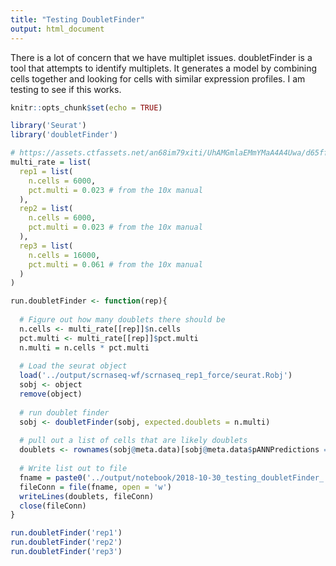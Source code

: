 ```yaml
---
title: "Testing DoubletFinder"
output: html_document
---
```


There is a lot of concern that we have multiplet issues. doubletFinder is a tool that attempts to identify multiplets. It generates a model by combining cells together and looking for cells with similar expression profiles. I am testing to see if this works.

```r
knitr::opts_chunk$set(echo = TRUE)
```

```r
library('Seurat')
library('doubletFinder')
```

```r
# https://assets.ctfassets.net/an68im79xiti/UhAMGmlaEMmYMaA4A4Uwa/d65ff7b9bb5e88c2bb9e15e58f280e18/CG00052_SingleCell3_ReagentKitv2UserGuide_RevE.pdf
multi_rate = list(
  rep1 = list(
    n.cells = 6000,
    pct.multi = 0.023 # from the 10x manual
  ),
  rep2 = list(
    n.cells = 6000,
    pct.multi = 0.023 # from the 10x manual
  ),
  rep3 = list(
    n.cells = 16000,
    pct.multi = 0.061 # from the 10x manual
  )
)
```

```r
run.doubletFinder <- function(rep){
  
  # Figure out how many doublets there should be
  n.cells <- multi_rate[[rep]]$n.cells
  pct.multi <- multi_rate[[rep]]$pct.multi   
  n.multi = n.cells * pct.multi
  
  # Load the seurat object
  load('../output/scrnaseq-wf/scrnaseq_rep1_force/seurat.Robj')
  sobj <- object
  remove(object)
  
  # run doublet finder
  sobj <- doubletFinder(sobj, expected.doublets = n.multi)
  
  # pull out a list of cells that are likely doublets
  doublets <- rownames(sobj@meta.data)[sobj@meta.data$pANNPredictions == "Doublet"]
  
  # Write list out to file
  fname = paste0('../output/notebook/2018-10-30_testing_doubletFinder_', rep, '.txt')
  fileConn = file(fname, open = 'w')
  writeLines(doublets, fileConn)
  close(fileConn)
}
```



```r
run.doubletFinder('rep1')
run.doubletFinder('rep2')
run.doubletFinder('rep3')
```



